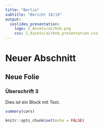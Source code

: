 ```yaml
---
title: "Berlin"
subtitle: "Bericht 18/19"
output: 
  ioslides_presentation:
    logo: 2_Assets/airbnb.png
    css: 2_Assets/airbnb_presentation.css    
---
```



# Neuer Abschnitt
## Neue Folie
### Überschrift 3
Dies ist ein Block mit Text.

```r
summary(cars)
```






```r
knitr::opts_chunk$set(echo = FALSE)
```

